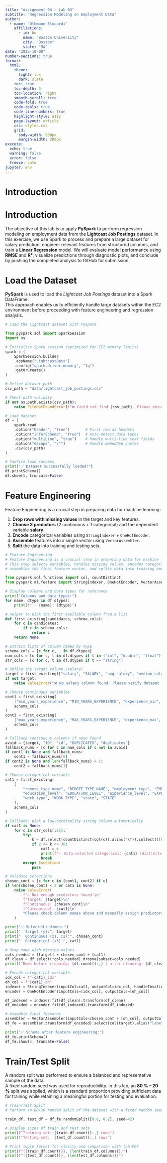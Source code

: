 ```yaml
---
title: "Assignment 04 — Lab 03"
subtitle: "Regression Modeling on Employment Data"
author:
  - name: "Othmane Elouardi"
    affiliations:
      - id: bu
        name: "Boston University"
        city: "Boston"
        state: "MA"
date: "2025-10-08"
number-sections: true
format:
  html:
    theme:
      light: lux
      dark: slate
    toc: true
    toc-depth: 3
    toc-location: right
    smooth-scroll: true
    code-fold: true
    code-tools: true
    code-line-numbers: true
    highlight-style: a11y
    page-layout: article
    css: styles.css
    grid:
      body-width: 900px
      margin-width: 280px
execute:
  echo: true
  warning: false
  error: false
  freeze: auto
jupyter: env
---
```


# Introduction

# Introduction
The objective of this lab is to apply **PySpark** to perform regression modeling on employment data from the **Lightcast Job Postings** dataset. In this exercise, we use Spark to process and prepare a large dataset for salary prediction, engineer relevant features from structured columns, and train a **Linear Regression** model. We will evaluate model performance using **RMSE** and **R²**, visualize predictions through diagnostic plots, and conclude by pushing the completed analysis to GitHub for submission.

# Load the Dataset
 **PySpark** is used to load the *Lightcast Job Postings* dataset into a Spark DataFrame.  
This approach enables us to efficiently handle large datasets within the EC2 environment before proceeding with feature engineering and regression analysis.

```python
# Load the Lightcast dataset with PySpark

from pyspark.sql import SparkSession
import os

# Initialize Spark session (optimized for EC2 memory limits)
spark = (
    SparkSession.builder
    .appName("LightcastData")
    .config("spark.driver.memory", "1g")
    .getOrCreate()
)

# Define dataset path
csv_path = "data/lightcast_job_postings.csv"

# Check path validity
if not os.path.exists(csv_path):
    raise FileNotFoundError(f"❌ Could not find {csv_path}. Please ensure the file exists in the data/ folder.")

# Load dataset
df = (
    spark.read
    .option("header", "true")       # First row as headers
    .option("inferSchema", "true")  # Auto-detect data types
    .option("multiLine", "true")    # Handle multi-line text fields
    .option("escape", "\"")         # Handle embedded quotes
    .csv(csv_path)
)

# Confirm load success
print("✅ Dataset successfully loaded!")
df.printSchema()
df.show(5, truncate=False)
```


# Feature Engineering

Feature Engineering is a crucial step in preparing data for machine learning:

1. **Drop rows with missing values** in the target and key features.  
2. **Choose 3 predictors** (2 continuous + 1 categorical) and the dependent variable **salary**.  
3. **Encode** categorical variables using `StringIndexer` + `OneHotEncoder`.  
4. **Assemble** features into a single vector using `VectorAssembler`.  
5. **Split** the data into training and testing sets.

```python
# Feature Engineering
# Feature Engineering is a crucial step in preparing data for machine learning.
# This step selects variables, handles missing values, encodes categorical features,
# assembles the final feature vector, and splits data into training and testing sets.

from pyspark.sql.functions import col, countDistinct
from pyspark.ml.feature import StringIndexer, OneHotEncoder, VectorAssembler

# Display columns and data types for reference
print("Columns and data types:")
for name, dtype in df.dtypes:
    print(f" - {name}: {dtype}")

# Helper to pick the first available column from a list
def first_existing(candidates, schema_cols):
    for c in candidates:
        if c in schema_cols:
            return c
    return None

# Extract lists of column names by type
schema_cols = [c for c, _ in df.dtypes]
num_cols = [c for c, t in df.dtypes if t in ("int", "double", "float")]
str_cols = [c for c, t in df.dtypes if t == "string"]

# Define the target column (salary)
target = first_existing(["salary", "SALARY", "avg_salary", "median_salary"], schema_cols)
if not target:
    raise ValueError("❌ No salary column found. Please verify dataset headers.")

# Choose continuous variables
cont1 = first_existing(
    ["min_years_experience", "MIN_YEARS_EXPERIENCE", "experience_min", "required_experience_min"],
    schema_cols
)
cont2 = first_existing(
    ["max_years_experience", "MAX_YEARS_EXPERIENCE", "experience_max", "required_experience_max"],
    schema_cols
)

# Fallback continuous columns if none found
avoid = {target, "ID", "id", "DUPLICATES", "duplicates"}
fallback_nums = [c for c in num_cols if c not in avoid]
if cont1 is None and fallback_nums:
    cont1 = fallback_nums[0]
if cont2 is None and len(fallback_nums) > 1:
    cont2 = fallback_nums[1]

# Choose categorical variable
cat1 = first_existing(
    [
        "remote_type_name", "REMOTE_TYPE_NAME", "employment_type", "EMPLOYMENT_TYPE",
        "education_level", "EDUCATION_LEVEL", "experience_level", "EXPERIENCE_LEVEL",
        "work_type", "WORK_TYPE", "state", "STATE"
    ],
    schema_cols
)

# Fallback: pick a low-cardinality string column automatically
if cat1 is None:
    for c in str_cols[:25]:
        try:
            k = df.select(countDistinct(col(c)).alias("k")).collect()[0]["k"]
            if 2 <= k <= 30:
                cat1 = c
                print(f"✅ Auto-selected categorical: {cat1} (distinct={k})")
                break
        except Exception:
            pass

# Validate selections
chosen_cont = [c for c in [cont1, cont2] if c]
if len(chosen_cont) < 2 or cat1 is None:
    raise ValueError(
        f"⚠️ Not enough predictors found.\n"
        f"Target: {target}\n"
        f"Continuous: {chosen_cont}\n"
        f"Categorical: {cat1}\n"
        "Please check column names above and manually assign predictors."
    )

print("✅ Selected columns:")
print("  Target (y):", target)
print("  Continuous (x1, x2):", chosen_cont)
print("  Categorical (x3):", cat1)

# Drop rows with missing values
cols_needed = [target] + chosen_cont + [cat1]
df_clean = df.select(*cols_needed).dropna(subset=cols_needed)
print(f"Rows before cleaning: {df.count():,} | after cleaning: {df_clean.count():,}")

# Encode categorical variable
idx_col = f"{cat1}_idx"
oh_col = f"{cat1}_oh"
indexer = StringIndexer(inputCol=cat1, outputCol=idx_col, handleInvalid="keep")
encoder = OneHotEncoder(inputCols=[idx_col], outputCols=[oh_col])

df_indexed = indexer.fit(df_clean).transform(df_clean)
df_encoded = encoder.fit(df_indexed).transform(df_indexed)

# Assemble final features
assembler = VectorAssembler(inputCols=chosen_cont + [oh_col], outputCol="features")
df_fe = assembler.transform(df_encoded).select(col(target).alias("label"), "features")

print("✅ Schema after feature engineering:")
df_fe.printSchema()
df_fe.show(5, truncate=False)

```

# Train/Test Split
A random split was performed to ensure a balanced and representative sample of the data.  
A fixed random seed was used for reproducibility. In this lab, an **80 % – 20 %** split was applied, which is a standard proportion providing sufficient data for training while retaining a meaningful portion for testing and evaluation.

```python
# Train/Test Split
# Perform an 80/20 random split of the dataset with a fixed random seed for reproducibility.

train_df, test_df = df_fe.randomSplit([0.8, 0.2], seed=42)

# Display sizes of train and test sets
print(f"Training set: {train_df.count():,} rows")
print(f"Testing set:  {test_df.count():,} rows")

# Print tuple format for clarity and comparison with lab PDF
print(f"({train_df.count()}, {len(train_df.columns)})")
print(f"({test_df.count()}, {len(test_df.columns)})")

```



